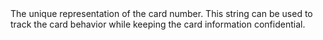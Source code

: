   

  
<ParamField body="Fingerprint" type="string" required>     
The unique representation of the card number. This string can be used to track the card behavior while keeping the card information confidential.  
</ParamField>